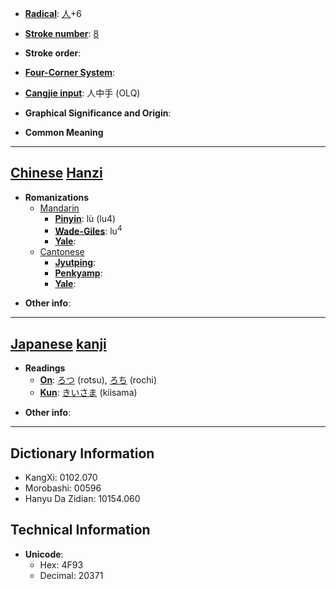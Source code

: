 * '''[[Wiktionary:Chinese radical index| Radical]]''': [[Wiktionary:Chinese radical index 人|人]]+6

* '''[[Wiktionary:Chinese total strokes index|Stroke number]]''': [[Wiktionary:Chinese total strokes index 8|8]]

* '''Stroke order''': 

* '''[[Wiktionary:Chinese four corner index|Four-Corner System]]''': 

* '''[[Wiktionary:Chinese Cangjie index|Cangjie input]]''': 人中手 (OLQ)

* '''Graphical Significance and Origin''': 

* '''Common Meaning'''

----

== [[Chinese]] [[Hanzi]] ==

* '''Romanizations'''
** [[Mandarin]]
*** '''[[Pinyin]]''': lù (lu4)
*** '''[[Wade-Giles]]''': lu<sup>4</sup>
*** '''[[Yale]]''': 
**[[Cantonese]]
***'''[[Jyutping]]''':
***'''[[Penkyamp]]''': 
***'''[[Yale]]''': 

* '''Other info''': 

----

== [[Japanese]] [[kanji]] ==

* '''Readings'''
** '''[[On]]''': [[ろつ]] (rotsu), [[ろち]] (rochi)
** '''[[Kun]]''': [[きいさま]] (kiisama)

* '''Other info''':  

----

== Dictionary Information ==

* KangXi: 0102.070
* Morobashi: 00596
* Hanyu Da Zidian: 10154.060

== Technical Information ==

* '''Unicode''':
** Hex: 4F93
** Decimal: 20371